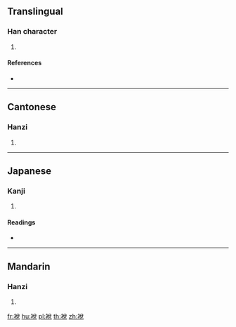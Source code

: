 {{character info/new}}
==Translingual==

===Han character===
{{Han char|rn=145|rad=衣|as=07|sn=13|four=38216|canj=LCRU}}

# {{defn|Han|sort=衣07}}

====References====
* {{Han ref|kx=1118.040|dkj=34324|dj=1584.040|hdz=53095.030|uh=88DE|ud=35038|bh=DFF5|bd=57333}}

----

==Cantonese==

===Hanzi===
{{yue-hanzi|jyut=|y=seui3}}

# {{defn|lang=yue|sort=衣07}}

----

==Japanese==

===Kanji===
{{ja-kanji|grade=|rs=衣07}}

# {{defn|lang=ja|sort=衣07}}

====Readings====
* {{ja-readings|on=[[せい]] (sei), [[たい]] (tai), [[えい]] (ei), [[ぜい]] (zei)|kun=|nanori=}}

----

==Mandarin==

===Hanzi===
{{cmn-hanzi|pin=[[shuì]] ([[shui4]])|wg=shui<sup>4</sup>}}

# {{defn|lang=cmn|sort=衣07}}

[[fr:裞]]
[[hu:裞]]
[[pl:裞]]
[[th:裞]]
[[zh:裞]]